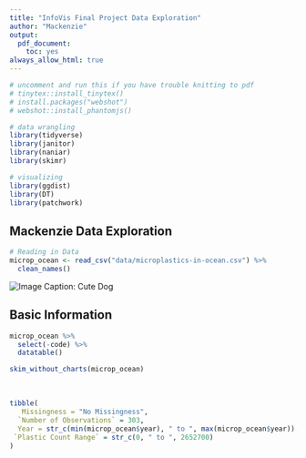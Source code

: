 ```yaml
---
title: "InfoVis Final Project Data Exploration"
author: "Mackenzie"
output:
  pdf_document:
    toc: yes
always_allow_html: true
---
```


```r
# uncomment and run this if you have trouble knitting to pdf
# tinytex::install_tinytex()
# install.packages("webshot")
# webshot::install_phantomjs()

```

```r
# data wrangling
library(tidyverse)
library(janitor)
library(naniar)
library(skimr)

# visualizing
library(ggdist)
library(DT)
library(patchwork)

```

## Mackenzie Data Exploration

```r
# Reading in Data
microp_ocean <- read_csv("data/microplastics-in-ocean.csv") %>% 
  clean_names()
```

![Image Caption: Cute Dog](Images/cute_dog.jpg)
<br>

## Basic Information

```r
microp_ocean %>% 
  select(-code) %>% 
  datatable()
```


```r
skim_without_charts(microp_ocean)

```

<br>

```r
tibble(
   Missingness = "No Missingness",
  `Number of Observations` = 303,
  Year = str_c(min(microp_ocean$year), " to ", max(microp_ocean$year)),
 `Plastic Count Range` = str_c(0, " to ", 2652700)
)
```


